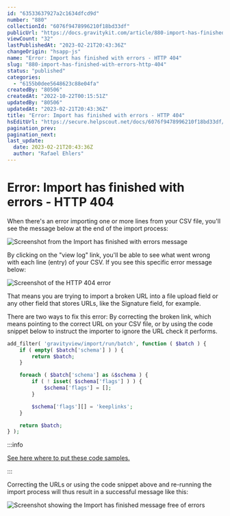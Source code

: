 ```yaml
---
id: "63533637927a2c1634dfcd9d"
number: "880"
collectionId: "6076f9478996210f18bd33df"
publicUrl: "https://docs.gravitykit.com/article/880-import-has-finished-with-errors-http-404"
viewCount: "32"
lastPublishedAt: "2023-02-21T20:43:36Z"
changeOrigin: "hsapp-js"
name: "Error: Import has finished with errors - HTTP 404"
slug: "880-import-has-finished-with-errors-http-404"
status: "published"
categories: 
  - "6155b0dee5648623c88e04fa"
createdBy: "80506"
createdAt: "2022-10-22T00:15:51Z"
updatedBy: "80506"
updatedAt: "2023-02-21T20:43:36Z"
title: "Error: Import has finished with errors - HTTP 404"
hsEditUrl: "https://secure.helpscout.net/docs/6076f9478996210f18bd33df/article/63533637927a2c1634dfcd9d"
pagination_prev: 
pagination_next: 
last_update:
  date: 2023-02-21T20:43:36Z
  author: "Rafael Ehlers"
---
```


# Error: Import has finished with errors - HTTP 404

When there's an error importing one or more lines from your CSV file, you'll see the message below at the end of the import process:

![Screenshot from the Import has finished with errors message](https://s3.amazonaws.com/helpscout.net/docs/assets/54c58489e4b051242988532c/images/635336de4d805871ceaa5c12/file-HNy9ImHT8f.png)

By clicking on the "view log" link, you'll be able to see what went wrong with each line (entry) of your CSV. If you see this specific error message below:

![Screenshot of the HTTP 404 error ](https://s3.amazonaws.com/helpscout.net/docs/assets/54c58489e4b051242988532c/images/635337d0927a2c1634dfcda6/file-6OA2ncV8wO.png)

That means you are trying to import a broken URL into a file upload field or any other field that stores URLs, like the Signature field, for example.

There are two ways to fix this error: By correcting the broken link, which means pointing to the correct URL on your CSV file, or by using the code snippet below to instruct the importer to ignore the URL check it performs.

```php
add_filter( 'gravityview/import/run/batch', function ( $batch ) {
	if ( empty( $batch['schema'] ) ) {
		return $batch;
	}

	foreach ( $batch['schema'] as &$schema ) {
		if ( ! isset( $schema['flags'] ) ) {
			$schema['flags'] = [];
		}

		$schema['flags'][] = 'keeplinks';
	}

	return $batch;
} );
```


:::info

[See here where to put these code samples.](https://docs.gravitykit.com/article/210-where-to-put-code-samples)

:::

  Correcting the URLs or using the code snippet above and re-running the import process will thus result in a successful message like this:

![Screenshot showing the Import has finished message free of errors](https://s3.amazonaws.com/helpscout.net/docs/assets/54c58489e4b051242988532c/images/6353394b4d805871ceaa5c18/file-rpxyCNDz6k.png)